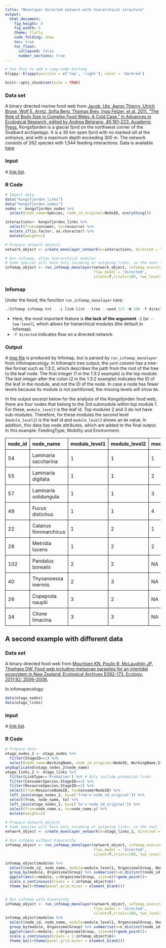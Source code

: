 ```yaml
---
title: "Monolayer directed network with hierarchical structure"
output:
  html_document: 
    fig_height: 4
    fig_width: 6
    theme: flatly
    code_folding: show
    toc: true
    toc_float:
      collapsed: false
      number_sections: true
---
```


```r
# Use this to add a copy-code buttong
klippy::klippy(position = c('top', 'right'), color = 'darkred')
```

```r
knitr::opts_chunk$set(echo = TRUE)
```

### Data set
A binary directed marine food web from [Jacob, Ute, Aaron Thierry, Ulrich Brose, Wolf E. Arntz, Sofia Berg, Thomas Brey, Ingo Fetzer, et al. 2011. “The Role of Body Size in Complex Food Webs: A Cold Case.” In Advances in Ecological Research, edited by Andrea Belgrano, 45:181–223. Academic Press.](https://www.sciencedirect.com/science/article/pii/B9780123864758000058) Kongsfjorden is a glacial fjord on the northwest corner of the Svalbard archipelago. It is a 30 km open fjord with no marked sill at the entrance, and with a maximum depth exceeding 300 m. The network consists of 262 species with 1,544 feeding interactions.
Data is available [here](https://github.com/Ecological-Complexity-Lab/infomap_ecology_package/tree/master/code_from_paper)

### Input
A [link-list](https://www.mapequation.org/infomap/#InputLinkList).

### R Code
```r
# Import data
data("kongsfjorden_links")
data("kongsfjorden_nodes")
nodes <- kongsfjorden_nodes %>%
  select(node_name=Species, node_id_original=NodeID, everything())

interactions<- kongsfjorden_links %>%
  select(from=consumer, to=resource) %>%
  mutate_if(is.factor, as.character) %>%
  mutate(weight=1)

# Prepare network objects
network_object <- create_monolayer_network(x=interactions, directed = T, bipartite = F, node_metadata = nodes)

# Run infomap, allow hierarchical modules
# Some species will have only incoming or outgoing links, so the next line will result in a warning
infomap_object <- run_infomap_monolayer(network_object, infomap_executable='Infomap',
                                        flow_model = 'directed',
                                        silent=T,trials=100, two_level=F, seed=123)
```

### Infomap
Under the hood, the function `run_infomap_monolayer` runs:
```C++
./Infomap infomap.txt . -i link-list --tree --seed 123 -N 100 -f directed --silent
```
* Here, the most important feature is **the lack of the argument** `-2` (or `--two-level`), which allows for hierarchical modules (the default in Infomap).
* `-f directed` indicates flow on a directed network.

### Output
A [tree file](https://www.mapequation.org/infomap/#OutputTree) is produced by Infomap, but is parsed by `run_infomap_monolayer` from infomapecology. In Infomap's tree output, the `path` column has a tree-like format such as 1:3:2, which describes the path from the root of the tree to the leaf node. The first integer (1 in the 1:3:2 example) is the top module. The last integer after the colon (2 in the 1:3:2 example) indicates the ID of the leaf in the module, and not the ID of the node. In case a node has fewer levels because its module is not partitioned, the missing levels will show `NA`.

In the output excerpt below for the analysis of the Kongsfjorden food web, there are four nodes that belong to the 3rd submodule within top module 1. For these, `module_level3` is the leaf id. Top modules 2 and 3 do not have sub-modules. Therefore, for these modules the second level (`module_level2`) is the leaf id and `module_level3` shows an `NA` value. In addition, this data has node attributes, which are added to the final output. In this example: FeedingType, Mobility and Environment. 

<table style="border-collapse: collapse; width: 100%;">
  <tr>
    <th style="border: 1px solid #000; padding: 8px; text-align: left;">node_id</th>
    <th style="border: 1px solid #000; padding: 8px; text-align: left;">node_name</th>
    <th style="border: 1px solid #000; padding: 8px; text-align: left;">module_level1</th>
    <th style="border: 1px solid #000; padding: 8px; text-align: left;">module_level2</th>
    <th style="border: 1px solid #000; padding: 8px; text-align: left;">module_level3</th>
    <th style="border: 1px solid #000; padding: 8px; text-align: left;">FeedingType</th>
    <th style="border: 1px solid #000; padding: 8px; text-align: left;">Mobility</th>
    <th style="border: 1px solid #000; padding: 8px; text-align: left;">Environment</th>
  </tr>
  <tr>
    <td style="border: 1px solid #000; padding: 8px; text-align: left;">54</td>
    <td style="border: 1px solid #000; padding: 8px; text-align: left;">Laminaria saccharina</td>
    <td style="border: 1px solid #000; padding: 8px; text-align: left;">1</td>
    <td style="border: 1px solid #000; padding: 8px; text-align: left;">1</td>
    <td style="border: 1px solid #000; padding: 8px; text-align: left;">1</td>
    <td style="border: 1px solid #000; padding: 8px; text-align: left;">none</td>
    <td style="border: 1px solid #000; padding: 8px; text-align: left;">1</td>
    <td style="border: 1px solid #000; padding: 8px; text-align: left;">benthic</td>
  </tr>
  <tr>
    <td style="border: 1px solid #000; padding: 8px; text-align: left;">55</td>
    <td style="border: 1px solid #000; padding: 8px; text-align: left;">Laminaria digitata</td>
    <td style="border: 1px solid #000; padding: 8px; text-align: left;">1</td>
    <td style="border: 1px solid #000; padding: 8px; text-align: left;">1</td>
    <td style="border: 1px solid #000; padding: 8px; text-align: left;">2</td>
    <td style="border: 1px solid #000; padding: 8px; text-align: left;">none</td>
    <td style="border: 1px solid #000; padding: 8px; text-align: left;">1</td>
    <td style="border: 1px solid #000; padding: 8px; text-align: left;">benthic</td>
  </tr>
  <tr>
    <td style="border: 1px solid #000; padding: 8px; text-align: left;">57</td>
    <td style="border: 1px solid #000; padding: 8px; text-align: left;">Laminaria solidungula</td>
    <td style="border: 1px solid #000; padding: 8px; text-align: left;">1</td>
    <td style="border: 1px solid #000; padding: 8px; text-align: left;">1</td>
    <td style="border: 1px solid #000; padding: 8px; text-align: left;">3</td>
    <td style="border: 1px solid #000; padding: 8px; text-align: left;">none</td>
    <td style="border: 1px solid #000; padding: 8px; text-align: left;">1</td>
    <td style="border: 1px solid #000; padding: 8px; text-align: left;">benthic</td>
  </tr>
  <tr>
    <td style="border: 1px solid #000; padding: 8px; text-align: left;">49</td>
    <td style="border: 1px solid #000; padding: 8px; text-align: left;">Fucus distichus</td>
    <td style="border: 1px solid #000; padding: 8px; text-align: left;">1</td>
    <td style="border: 1px solid #000; padding: 8px; text-align: left;">1</td>
    <td style="border: 1px solid #000; padding: 8px; text-align: left;">4</td>
    <td style="border: 1px solid #000; padding: 8px; text-align: left;">none</td>
    <td style="border: 1px solid #000; padding: 8px; text-align: left;">1</td>
    <td style="border: 1px solid #000; padding: 8px; text-align: left;">benthic</td>
  </tr>
  <tr>
    <td style="border: 1px solid #000; padding: 8px; text-align: left;">22</td>
    <td style="border: 1px solid #000; padding: 8px; text-align: left;">Calanus finnmarchicus</td>
    <td style="border: 1px solid #000; padding: 8px; text-align: left;">1</td>
    <td style="border: 1px solid #000; padding: 8px; text-align: left;">2</td>
    <td style="border: 1px solid #000; padding: 8px; text-align: left;">1</td>
    <td style="border: 1px solid #000; padding: 8px; text-align: left;">predator</td>
    <td style="border: 1px solid #000; padding: 8px; text-align: left;">4</td>
    <td style="border: 1px solid #000; padding: 8px; text-align: left;">pelagic</td>
  </tr>
    <tr>
    <td style="border: 1px solid #000; padding: 8px; text-align: left;">28</td>
    <td style="border: 1px solid #000; padding: 8px; text-align: left;">Metridia lucens</td>
    <td style="border: 1px solid #000; padding: 8px; text-align: left;">1</td>
    <td style="border: 1px solid #000; padding: 8px; text-align: left;">2</td>
    <td style="border: 1px solid #000; padding: 8px; text-align: left;">2</td>
    <td style="border: 1px solid #000; padding: 8px; text-align: left;">predator</td>
    <td style="border: 1px solid #000; padding: 8px; text-align: left;">4</td>
    <td style="border: 1px solid #000; padding: 8px; text-align: left;">pelagic</td>
  </tr>
  <tr>
    <td style="border: 1px solid #000; padding: 8px; text-align: left;">102</td>
    <td style="border: 1px solid #000; padding: 8px; text-align: left;">Pandalus borealis</td>
    <td style="border: 1px solid #000; padding: 8px; text-align: left;">2</td>
    <td style="border: 1px solid #000; padding: 8px; text-align: left;">2</td>
    <td style="border: 1px solid #000; padding: 8px; text-align: left;">NA</td>
    <td style="border: 1px solid #000; padding: 8px; text-align: left;">predator</td>
    <td style="border: 1px solid #000; padding: 8px; text-align: left;">3</td>
    <td style="border: 1px solid #000; padding: 8px; text-align: left;">benthic</td>
  </tr>
  <tr>
    <td style="border: 1px solid #000; padding: 8px; text-align: left;">40</td>
    <td style="border: 1px solid #000; padding: 8px; text-align: left;">Thysanoessa inermis</td>
    <td style="border: 1px solid #000; padding: 8px; text-align: left;">2</td>
    <td style="border: 1px solid #000; padding: 8px; text-align: left;">3</td>
    <td style="border: 1px solid #000; padding: 8px; text-align: left;">NA</td>
    <td style="border: 1px solid #000; padding: 8px; text-align: left;">grazer</td>
    <td style="border: 1px solid #000; padding: 8px; text-align: left;">4</td>
    <td style="border: 1px solid #000; padding: 8px; text-align: left;">epipelagic/ice associated</td>
  </tr>
  <tr>
    <td style="border: 1px solid #000; padding: 8px; text-align: left;">26</td>
    <td style="border: 1px solid #000; padding: 8px; text-align: left;">Copepoda nauplii</td>
    <td style="border: 1px solid #000; padding: 8px; text-align: left;">3</td>
    <td style="border: 1px solid #000; padding: 8px; text-align: left;">2</td>
    <td style="border: 1px solid #000; padding: 8px; text-align: left;">NA</td>
    <td style="border: 1px solid #000; padding: 8px; text-align: left;">predator</td>
    <td style="border: 1px solid #000; padding: 8px; text-align: left;">4</td>
    <td style="border: 1px solid #000; padding: 8px; text-align: left;">pelagic</td>
  </tr>
  <tr>
    <td style="border: 1px solid #000; padding: 8px; text-align: left;">34</td>
    <td style="border: 1px solid #000; padding: 8px; text-align: left;">Clione limacina</td>
    <td style="border: 1px solid #000; padding: 8px; text-align: left;">3</td>
    <td style="border: 1px solid #000; padding: 8px; text-align: left;">3</td>
    <td style="border: 1px solid #000; padding: 8px; text-align: left;">NA</td>
    <td style="border: 1px solid #000; padding: 8px; text-align: left;">predator</td>
    <td style="border: 1px solid #000; padding: 8px; text-align: left;">4</td>
    <td style="border: 1px solid #000; padding: 8px; text-align: left;">pelagic</td>
  </tr>
</table>

    




## A second example with different data 

### Data set
A binary directed food web from [Mouritsen KN, Poulin R, McLaughlin JP, Thieltges DW. Food web including metazoan parasites for an intertidal ecosystem in New Zealand: Ecological Archives E092-173. Ecology. 2011;92: 2006–2006.](https://esajournals.onlinelibrary.wiley.com/doi/abs/10.1890/11-0371.1)

In infomapecology:
```R
data(otago_nodes)
data(otago_links)
```

### Input
A [link-list](https://www.mapequation.org/code.html#Link-list-format).

### R Code
```r
# Prepare data
otago_nodes_2 <- otago_nodes %>%
  filter(StageID==1) %>%
  select(node_name=WorkingName, node_id_original=NodeID, WorkingName,StageID, everything())
anyDuplicated(otago_nodes_2$node_name)
otago_links_2 <- otago_links %>%
  filter(LinkType=='Predation') %>% # Only include predation links
  filter(ConsumerSpecies.StageID==1) %>%
  filter(ResourceSpecies.StageID==1) %>%
  select(from=ResourceNodeID, to=ConsumerNodeID) %>%
  left_join(otago_nodes_2, by=c('from'='node_id_original')) %>%
  select(from, node_name, to) %>%
  left_join(otago_nodes_2, by=c('to'='node_id_original')) %>%
  select(from=node_name.x, to=node_name.y) %>%
  mutate(weight=1)

# Prepare network objects
# Some species will have only incoming or outgoing links, so the next line will result in a warning
network_object <- create_monolayer_network(x=otago_links_2, directed = T, bipartite = F, node_metadata = otago_nodes_2)

# Run infomap without hieararchy
infomap_object <- run_infomap_monolayer(network_object, infomap_executable='Infomap',
                                        flow_model = 'directed',
                                        silent=T,trials=100, two_level=T, seed=123)

infomap_object$modules %>%
  select(node_id, node_name, module=module_level1, OrganismalGroup, NodeType) %>%
  group_by(module, OrganismalGroup) %>% summarise(n=n_distinct(node_id)) %>% drop_na() %>%
  ggplot(aes(x=module, y=OrganismalGroup, size=n))+geom_point()+
  scale_x_continuous(breaks = 1:infomap_object$m)+
  theme_bw()+theme(panel.grid.minor = element_blank())


# Run infomap with hieararchy
infomap_object <- run_infomap_monolayer(network_object, infomap_executable='Infomap',
                                        flow_model = 'directed',
                                        silent=T,trials=100, two_level=F, seed=123)
infomap_object$modules %>%
  select(node_id, node_name, module=module_level1, OrganismalGroup, NodeType) %>%
  group_by(module, OrganismalGroup) %>% summarise(n=n_distinct(node_id)) %>% drop_na() %>%
  ggplot(aes(x=module, y=OrganismalGroup, size=n))+geom_point()+
  scale_x_continuous(breaks = 1:infomap_object$m)+
  theme_bw()+theme(panel.grid.minor = element_blank())
```

 
